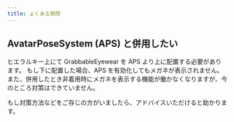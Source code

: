 ```yaml
---
title: よくある質問
---
```


## AvatarPoseSystem (APS) と併用したい

ヒエラルキー上にて GrabbableEyewear を APS より上に配置する必要があります。
もし下に配置した場合、APS を有効化してもメガネが表示されません。
また、併用したとき非着用時にメガネを表示する機能が働かなくなりますが、今のところ対策はできていません。

もし対策方法などをご存じの方がいましたら、アドバイスいただけると助かります。

